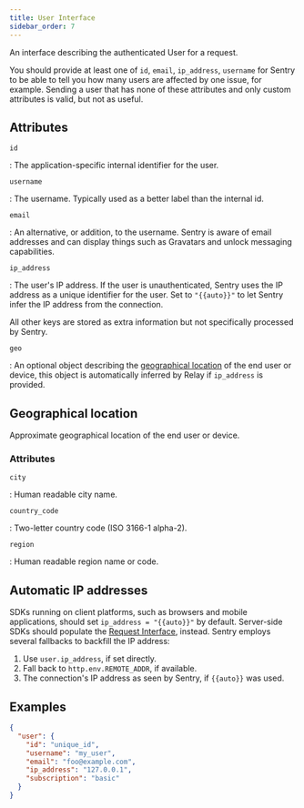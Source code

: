 ```yaml
---
title: User Interface
sidebar_order: 7
---
```


An interface describing the authenticated User for a request.

You should provide at least one of `id`, `email`, `ip_address`,
`username` for Sentry to be able to tell you how many users are
affected by one issue, for example. Sending a user that has none
of these attributes and only custom attributes is valid, but not as useful.

## Attributes

`id`

: The application-specific internal identifier for the user.

`username`

: The username. Typically used as a better label than the internal id.

`email`

: An alternative, or addition, to the username. Sentry is aware of email addresses and can display things such as Gravatars and unlock messaging capabilities.

`ip_address`

: The user's IP address. If the user is unauthenticated, Sentry uses the IP address as a unique identifier for the user. Set to `"{{auto}}"` to let Sentry infer the IP address from the connection.

All other keys are stored as extra information but not specifically processed by
Sentry.

`geo`

: An optional object describing the [geographical location](#geographical-location) of the end user or device, this object is automatically inferred by Relay if `ip_address` is provided.

## Geographical location

Approximate geographical location of the end user or device.

### Attributes

`city`

: Human readable city name.

`country_code`

: Two-letter country code (ISO 3166-1 alpha-2).

`region`

: Human readable region name or code.

## Automatic IP addresses

SDKs running on client platforms, such as browsers and mobile applications,
should set `ip_address = "{{auto}}"` by default. Server-side SDKs should
populate the [Request Interface](/sdk/event-payloads/request/), instead. Sentry
employs several fallbacks to backfill the IP address:

1. Use `user.ip_address`, if set directly.
2. Fall back to `http.env.REMOTE_ADDR`, if available.
3. The connection's IP address as seen by Sentry, if `{{auto}}` was used.

## Examples

```json
{
  "user": {
    "id": "unique_id",
    "username": "my_user",
    "email": "foo@example.com",
    "ip_address": "127.0.0.1",
    "subscription": "basic"
  }
}
```

